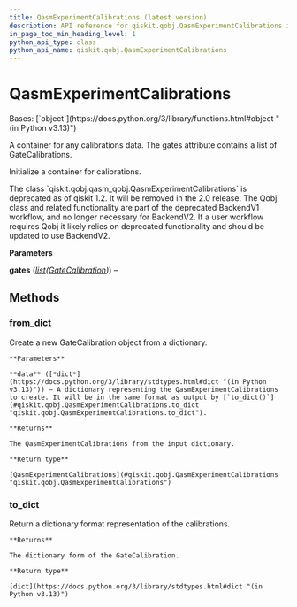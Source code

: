 ```yaml
---
title: QasmExperimentCalibrations (latest version)
description: API reference for qiskit.qobj.QasmExperimentCalibrations in the latest version of qiskit
in_page_toc_min_heading_level: 1
python_api_type: class
python_api_name: qiskit.qobj.QasmExperimentCalibrations
---
```


# QasmExperimentCalibrations

<Class id="qiskit.qobj.QasmExperimentCalibrations" isDedicatedPage={true} github="https://github.com/Qiskit/qiskit/tree/stable/1.3/qiskit/qobj/qasm_qobj.py#L477-L523" signature="qiskit.qobj.QasmExperimentCalibrations(gates)" modifiers="class">
  Bases: [`object`](https://docs.python.org/3/library/functions.html#object "(in Python v3.13)")

  A container for any calibrations data. The gates attribute contains a list of GateCalibrations.

  Initialize a container for calibrations.

  <Admonition title="Deprecated since version 1.2" type="danger">
    The class `qiskit.qobj.qasm_qobj.QasmExperimentCalibrations` is deprecated as of qiskit 1.2. It will be removed in the 2.0 release. The Qobj class and related functionality are part of the deprecated BackendV1 workflow, and no longer necessary for BackendV2. If a user workflow requires Qobj it likely relies on deprecated functionality and should be updated to use BackendV2.
  </Admonition>

  **Parameters**

  **gates** ([*list*](https://docs.python.org/3/library/stdtypes.html#list "(in Python v3.13)")*(*[*GateCalibration*](qobj-gate-calibration "qiskit.qobj.GateCalibration")*)*) –

  ## Methods

  ### from\_dict

  <Function id="qiskit.qobj.QasmExperimentCalibrations.from_dict" github="https://github.com/Qiskit/qiskit/tree/stable/1.3/qiskit/qobj/qasm_qobj.py#L510-L523" signature="from_dict(data)" modifiers="classmethod">
    Create a new GateCalibration object from a dictionary.

    **Parameters**

    **data** ([*dict*](https://docs.python.org/3/library/stdtypes.html#dict "(in Python v3.13)")) – A dictionary representing the QasmExperimentCalibrations to create. It will be in the same format as output by [`to_dict()`](#qiskit.qobj.QasmExperimentCalibrations.to_dict "qiskit.qobj.QasmExperimentCalibrations.to_dict").

    **Returns**

    The QasmExperimentCalibrations from the input dictionary.

    **Return type**

    [QasmExperimentCalibrations](#qiskit.qobj.QasmExperimentCalibrations "qiskit.qobj.QasmExperimentCalibrations")
  </Function>

  ### to\_dict

  <Function id="qiskit.qobj.QasmExperimentCalibrations.to_dict" github="https://github.com/Qiskit/qiskit/tree/stable/1.3/qiskit/qobj/qasm_qobj.py#L499-L508" signature="to_dict()">
    Return a dictionary format representation of the calibrations.

    **Returns**

    The dictionary form of the GateCalibration.

    **Return type**

    [dict](https://docs.python.org/3/library/stdtypes.html#dict "(in Python v3.13)")
  </Function>
</Class>


